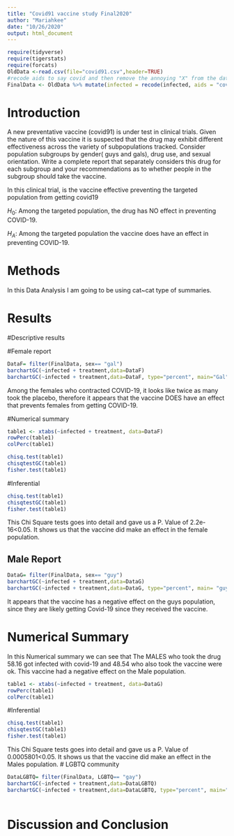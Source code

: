 ```yaml
---
title: "Covid91 vaccine study Final2020"
author: "Mariahkee"
date: "10/26/2020"
output: html_document
---
```


```r
require(tidyverse)
require(tigerstats)
require(forcats)
OldData <-read.csv(file="covid91.csv",header=TRUE)
#recode aids to say covid and then remove the annoying "X" from the dataframe
FinalData <- OldData %>% mutate(infected = recode(infected, aids = "covid", none = "OK" )) %>% select(-one_of("X"))
```

# Introduction

<!--In this section you explain what you are trying to show.  Where did the data come from?  What is the research or other question you are trying to answer?.  If you skimp in this section expect to be marked down in your grade. Paint a picture of the project a couple of paragraphs is expected!-->

A new  preventative vaccine (covid91) is under test in clinical trials. Given the nature of this vaccine it is suspected that the drug may exhibit different effectiveness across the variety of subpopulations tracked. Consider population subgroups by gender( guys and gals), drug use, and sexual orientation. Write a complete report that separately considers this drug for each subgroup and your recommendations as to whether people in the subgroup should take the vaccine.

In this clinical trial, is the vaccine effective preventing the targeted population from getting covid19

$H_0$: Among the targeted population, the drug has NO effect in preventing COVID-19.  

$H_A$: Among the targeted population the vaccine does have an effect in preventing COVID-19.  


# Methods

<!--Decide on your methods:  use "variable analysis" or other appropriate descriptors.  Make sure to choose at least one graphical method and at least one numerical method. Discuss what data manipulations may be needed for example subsetting or other binning procedures and what sort of graphical displays and inferential tools will be used!-->
 
In this Data Analysis I am going to be using cat~cat type of summaries.   
 
# Results

<!--Divide this section into two sub-sections:  One for your descriptive  results and one for your inferential results.!-->

#Descriptive results

#Female report

```r
DataF= filter(FinalData, sex== "gal")
barchartGC(~infected + treatment,data=DataF)
barchartGC(~infected + treatment,data=DataF, type="percent", main="Gal")

```

Among the females who contracted COVID-19, it looks like twice as many took the placebo, therefore it appears that the vaccine DOES have an effect that prevents females from getting COVID-19.    


#Numerical summary  

```r
table1 <- xtabs(~infected + treatment, data=DataF)
rowPerc(table1)
colPerc(table1)
```
```r
chisq.test(table1)
chisqtestGC(table1)
fisher.test(table1)
```




#Inferential  


```r
chisq.test(table1)
chisqtestGC(table1)
fisher.test(table1)
``` 
This Chi Square tests goes into detail and gave us a P. Value of 2.2e-16<0.05. It shows us that the vaccine did make an effect in the female population.


## Male Report  
```r
DataG= filter(FinalData, sex== "guy")
barchartGC(~infected + treatment,data=DataG)
barchartGC(~infected + treatment,data=DataG, type="percent", main= "guys")

```

It appears that the vaccine has a negative effect on the guys population, since they are likely getting Covid-19 since they received the vaccine.  

# Numerical Summary  
In this Numerical summary we can see that The MALES who took the drug 58.16 got infected with covid-19 and 48.54 who also took the vaccine were ok. This vaccine had a negative effect on the Male population.  

```r

table1 <- xtabs(~infected + treatment, data=DataG)
rowPerc(table1)
colPerc(table1)
```

#Inferential  


```r
chisq.test(table1)
chisqtestGC(table1)
fisher.test(table1)
```
This Chi Square tests goes into detail and gave us a P. Value of 0.0005801<0.05. It shows us that the vaccine did make an effect in the Males population.
# LGBTQ community    

```r
DataLGBTQ= filter(FinalData, LGBTQ== "gay")
barchartGC(~infected + treatment,data=DataLGBTQ)
barchartGC(~infected + treatment,data=DataLGBTQ, type="percent", main="LGBTQ")
	
```


# Discussion and Conclusion

<!--Discussion and conclusion here.  If you found a relationship be sure to consider whether the relationship occurs because one of the variavbles causes the other, or whether they perhasps are related for some other reason.  Watch the chapter 6 videos from the GeorgeTown videos collection.!-->
